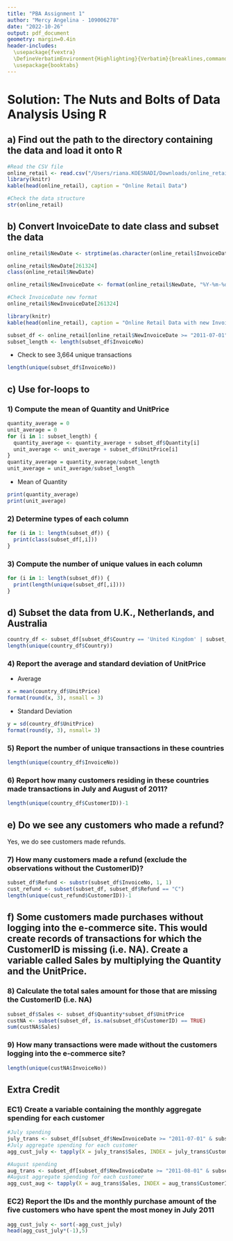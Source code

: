 ```yaml
---
title: "PBA Assignment 1"
author: "Mercy Angelina - 109006278"
date: "2022-10-26"
output: pdf_document
geometry: margin=0.4in
header-includes:
  \usepackage{fvextra}
  \DefineVerbatimEnvironment{Highlighting}{Verbatim}{breaklines,commandchars=\\\{\}}
  \usepackage{booktabs}
---
```


# Solution: The Nuts and Bolts of Data Analysis Using R


## a) Find out the path to the directory containing the data and load it onto R

```r
#Read the CSV file
online_retail <- read.csv("/Users/riana.KOESNADI/Downloads/online_retail.csv", header=TRUE)
library(knitr)
kable(head(online_retail), caption = "Online Retail Data")
```

```r
#Check the data structure
str(online_retail)
```

## b) Convert InvoiceDate to date class and subset the data

```r
online_retail$NewDate <- strptime(as.character(online_retail$InvoiceDate), "%m/%d/%y")

online_retail$NewDate[261324]
class(online_retail$NewDate)

online_retail$NewInvoiceDate <- format(online_retail$NewDate, "%Y-%m-%d")

#Check InvoiceDate new format
online_retail$NewInvoiceDate[261324]

library(knitr)
kable(head(online_retail), caption = "Online Retail Data with new InvoiceDate format")

subset_df <- online_retail[online_retail$NewInvoiceDate >= "2011-07-01" & online_retail$NewInvoiceDate <= "2011-08-31", ]
subset_length <- length(subset_df$InvoiceNo)
```

* Check to see 3,664 unique transactions

```r
length(unique(subset_df$InvoiceNo))
```


## c) Use for-loops to
### 1) Compute the mean of Quantity and UnitPrice

```r
quantity_average = 0
unit_average = 0
for (i in 1: subset_length) {
  quantity_average <- quantity_average + subset_df$Quantity[i]
  unit_average <- unit_average + subset_df$UnitPrice[i]
}
quantity_average = quantity_average/subset_length
unit_average = unit_average/subset_length
```

* Mean of Quantity
```r
print(quantity_average)
print(unit_average)
```

### 2) Determine types of each column

```r
for (i in 1: length(subset_df)) {
  print(class(subset_df[,i]))
}
```

### 3) Compute the number of unique values in each column

```r
for (i in 1: length(subset_df)) {
  print(length(unique(subset_df[,i])))
}
```


## d) Subset the data from U.K., Netherlands, and Australia

```r
country_df <- subset_df[subset_df$Country == 'United Kingdom' | subset_df$Country == 'Netherlands' | subset_df$Country == 'Australia' , ]
length(unique(country_df$Country))
```

### 4) Report the average and standard deviation of UnitPrice

* Average
```r
x = mean(country_df$UnitPrice)
format(round(x, 3), nsmall = 3)
```
* Standard Deviation
```r
y = sd(country_df$UnitPrice)
format(round(y, 3), nsmall= 3)
```

### 5) Report the number of unique transactions in these countries

```r
length(unique(country_df$InvoiceNo))
```

### 6) Report how many customers residing in these countries made transactions in July and August of 2011?

```r
length(unique(country_df$CustomerID))-1
```


## e) Do we see any customers who made a refund?
Yes, we do see customers made refunds.

### 7) How many customers made a refund (exclude the observations without the **CustomerID**)?

```r
subset_df$Refund <- substr(subset_df$InvoiceNo, 1, 1)
cust_refund <- subset(subset_df, subset_df$Refund == "C")
length(unique(cust_refund$CustomerID))-1
```


## f) Some customers made purchases without logging into the e-commerce site. This would create records of transactions for which the **CustomerID** is missing (i.e. NA). Create a variable called **Sales** by multiplying the **Quantity** and the **UnitPrice**.

### 8) Calculate the total sales amount for those that are missing the **CustomerID** (i.e. NA)

```r
subset_df$Sales <- subset_df$Quantity*subset_df$UnitPrice
custNA <- subset(subset_df, is.na(subset_df$CustomerID) == TRUE)
sum(custNA$Sales)
```

### 9) How many transactions were made without the customers logging into the e-commerce site?

```r
length(unique(custNA$InvoiceNo))
```


## Extra Credit

### EC1) Create a variable containing the monthly aggregate spending for each customer

```r
#July spending
july_trans <- subset_df[subset_df$NewInvoiceDate >= "2011-07-01" & subset_df$NewInvoiceDate <= "2011-07-31", ]
#July aggregate spending for each customer
agg_cust_july <- tapply(X = july_trans$Sales, INDEX = july_trans$CustomerID, FUN = sum)

#August spending
aug_trans <- subset_df[subset_df$NewInvoiceDate >= "2011-08-01" & subset_df$NewInvoiceDate <= "2011-08-31", ]
#August aggregate spending for each customer
agg_cust_aug <- tapply(X = aug_trans$Sales, INDEX = aug_trans$CustomerID, FUN = sum)
```

### EC2) Report the IDs and the monthly purchase amount of the five customers who have spent the most money in July 2011

```r
agg_cust_july <- sort(-agg_cust_july)
head(agg_cust_july*(-1),5)
```